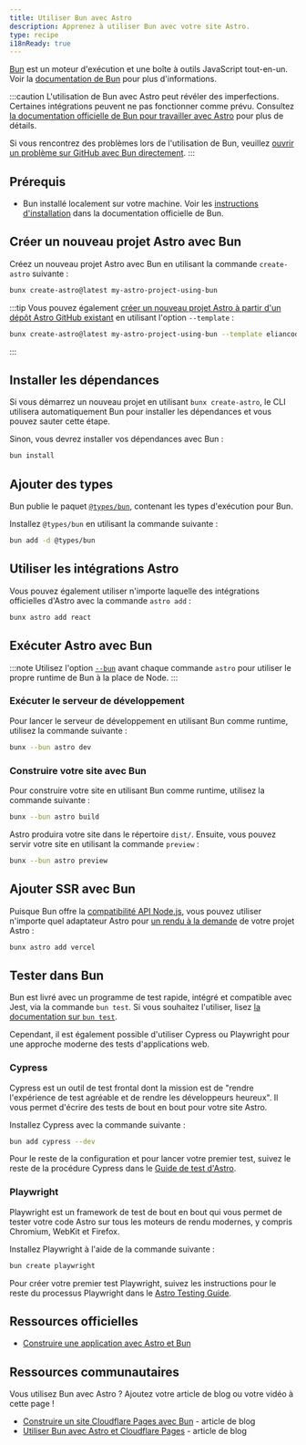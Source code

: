 ```yaml
---
title: Utiliser Bun avec Astro
description: Apprenez à utiliser Bun avec votre site Astro.
type: recipe
i18nReady: true
---
```


[Bun](https://bun.sh/) est un moteur d'exécution et une boîte à outils JavaScript tout-en-un. Voir la [documentation de Bun](https://bun.sh/docs) pour plus d'informations.

:::caution
L'utilisation de Bun avec Astro peut révéler des imperfections. Certaines intégrations peuvent ne pas fonctionner comme prévu. Consultez [la documentation officielle de Bun pour travailler avec Astro](https://bun.sh/guides/ecosystem/astro) pour plus de détails.

Si vous rencontrez des problèmes lors de l'utilisation de Bun, veuillez [ouvrir un problème sur GitHub avec Bun directement](https://github.com/oven-sh/bun/issues/new/choose).
:::

## Prérequis

- Bun installé localement sur votre machine. Voir les [instructions d'installation](https://bun.sh/docs/installation) dans la documentation officielle de Bun.

## Créer un nouveau projet Astro avec Bun

Créez un nouveau projet Astro avec Bun en utilisant la commande `create-astro` suivante :

```bash
bunx create-astro@latest my-astro-project-using-bun
```

:::tip
Vous pouvez également [créer un nouveau projet Astro à partir d'un dépôt Astro GitHub existant](/fr/install-and-setup/#installer-à-partir-de-lassistant-cli) en utilisant l'option `--template` :
```bash
bunx create-astro@latest my-astro-project-using-bun --template eliancodes/brutal
```
:::

## Installer les dépendances

Si vous démarrez un nouveau projet en utilisant `bunx create-astro`, le CLI utilisera automatiquement Bun pour installer les dépendances et vous pouvez sauter cette étape.

Sinon, vous devrez installer vos dépendances avec Bun :

```bash
bun install
```

## Ajouter des types

Bun publie le paquet [`@types/bun`](https://www.npmjs.com/package/@types/bun), contenant les types d'exécution pour Bun.

Installez `@types/bun` en utilisant la commande suivante :

```sh
bun add -d @types/bun
```

## Utiliser les intégrations Astro

Vous pouvez également utiliser n'importe laquelle des intégrations officielles d'Astro avec la commande `astro add` :

```bash
bunx astro add react
```

## Exécuter Astro avec Bun

:::note
Utilisez l'option [`--bun`](https://bun.sh/docs/cli/bunx#shebangs) avant chaque commande `astro` pour utiliser le propre runtime de Bun à la place de Node.
:::

### Exécuter le serveur de développement

Pour lancer le serveur de développement en utilisant Bun comme runtime, utilisez la commande suivante :

```bash
bunx --bun astro dev
```

### Construire votre site avec Bun

Pour construire votre site en utilisant Bun comme runtime, utilisez la commande suivante :

```bash
bunx --bun astro build
```

Astro produira votre site dans le répertoire `dist/`. Ensuite, vous pouvez servir votre site en utilisant la commande `preview` :

```bash
bunx --bun astro preview
```

## Ajouter SSR avec Bun

Puisque Bun offre la [compatibilité API Node.js](https://bun.sh/docs/runtime/nodejs-apis), vous pouvez utiliser n'importe quel adaptateur Astro pour [un rendu à la demande](/fr/guides/on-demand-rendering/) de votre projet Astro :

```bash
bunx astro add vercel
```

## Tester dans Bun

Bun est livré avec un programme de test rapide, intégré et compatible avec Jest, via la commande `bun test`. Si vous souhaitez l'utiliser, lisez [la documentation sur `bun test`](https://bun.sh/docs/cli/test).

Cependant, il est également possible d'utiliser Cypress ou Playwright pour une approche moderne des tests d'applications web.

### Cypress

Cypress est un outil de test frontal dont la mission est de "rendre l'expérience de test agréable et de rendre les développeurs heureux". Il vous permet d'écrire des tests de bout en bout pour votre site Astro.

Installez Cypress avec la commande suivante :

```bash
bun add cypress --dev
```

Pour le reste de la configuration et pour lancer votre premier test, suivez le reste de la procédure Cypress dans le [Guide de test d'Astro](/fr/guides/testing/#configuration).

### Playwright

Playwright est un framework de test de bout en bout qui vous permet de tester votre code Astro sur tous les moteurs de rendu modernes, y compris Chromium, WebKit et Firefox.

Installez Playwright à l'aide de la commande suivante :

```bash
bun create playwright
```

Pour créer votre premier test Playwright, suivez les instructions pour le reste du processus Playwright dans le [Astro Testing Guide](/fr/guides/testing/#créez-votre-premier-test-playwright).

## Ressources officielles

- [Construire une application avec Astro et Bun](https://bun.sh/guides/ecosystem/astro)

## Ressources communautaires

Vous utilisez Bun avec Astro ? Ajoutez votre article de blog ou votre vidéo à cette page !

- [Construire un site Cloudflare Pages avec Bun](https://blog.otterlord.dev/posts/hello-from-bun/) - article de blog
- [Utiliser Bun avec Astro et Cloudflare Pages](https://handerson.hashnode.dev/using-bun-with-astro-and-cloudflare-pages) - article de blog

